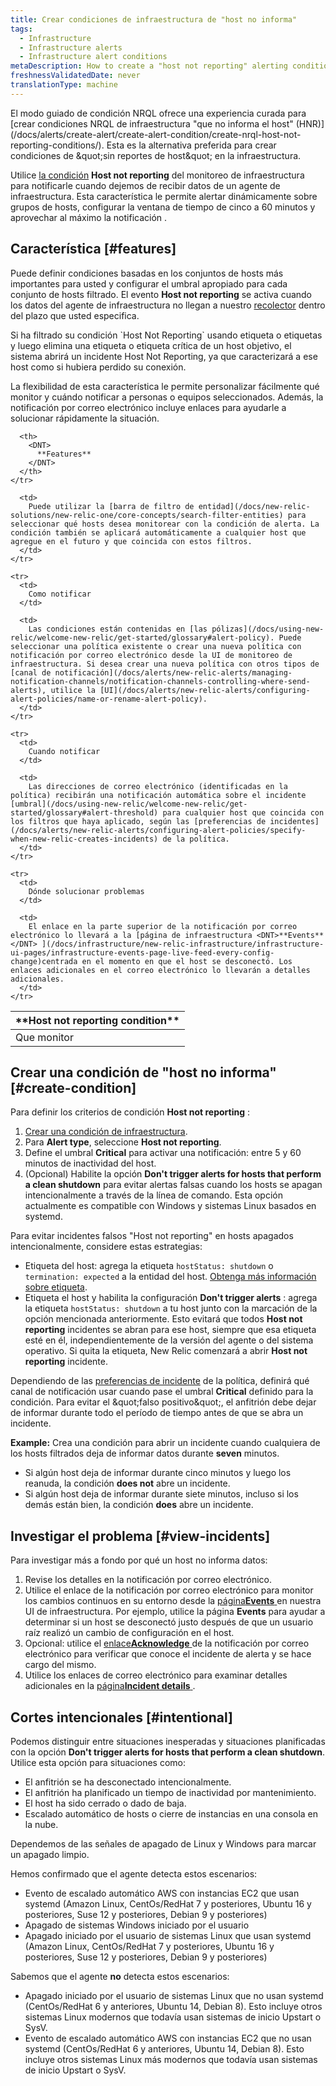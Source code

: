 ```yaml
---
title: Crear condiciones de infraestructura de "host no informa"
tags:
  - Infrastructure
  - Infrastructure alerts
  - Infrastructure alert conditions
metaDescription: How to create a "host not reporting" alerting condition for infrastructure monitoring.
freshnessValidatedDate: never
translationType: machine
---
```


<Callout variant="tip">
  El modo guiado de condición NRQL ofrece una experiencia curada para [crear condiciones NRQL de infraestructura &quot;que no informa el host&quot; (HNR)](/docs/alerts/create-alert/create-alert-condition/create-nrql-host-not-reporting-conditions/). Esta es la alternativa preferida para crear condiciones de &amp;quot;sin reportes de host&amp;quot; en la infraestructura.
</Callout>

Utilice [la condición](/docs/infrastructure/new-relic-infrastructure/configuration/infrastructure-alerts-add-edit-or-view-host-alert-information) <DNT>**Host not reporting**</DNT> del monitoreo de infraestructura para notificarle cuando dejemos de recibir datos de un agente de infraestructura. Esta característica le permite alertar dinámicamente sobre grupos de hosts, configurar la ventana de tiempo de cinco a 60 minutos y aprovechar al máximo la notificación <InlinePopover type="alerts" />.

## Característica [#features]

Puede definir condiciones basadas en los conjuntos de hosts más importantes para usted y configurar el umbral apropiado para cada conjunto de hosts filtrado. El evento <DNT>**Host not reporting**</DNT> se activa cuando los datos del agente de infraestructura no llegan a nuestro [recolector](/docs/accounts-partnerships/education/getting-started-new-relic/glossary#collector) dentro del plazo que usted especifica.

<Callout variant="caution">
  Si ha filtrado su condición `Host Not Reporting` usando etiqueta o etiquetas y luego elimina una etiqueta o etiqueta crítica de un host objetivo, el sistema abrirá un incidente Host Not Reporting, ya que caracterizará a ese host como si hubiera perdido su conexión.
</Callout>

La flexibilidad de esta característica le permite personalizar fácilmente qué monitor y cuándo notificar a personas o equipos seleccionados. Además, la notificación por correo electrónico incluye enlaces para ayudarle a solucionar rápidamente la situación.

<table>
  <thead>
    <tr>
      <th style={{ width: "200px" }}>
        <DNT>
          **Host not reporting condition**
        </DNT>
      </th>

      <th>
        <DNT>
          **Features**
        </DNT>
      </th>
    </tr>
  </thead>

  <tbody>
    <tr>
      <td>
        Que monitor
      </td>

      <td>
        Puede utilizar la [barra de filtro de entidad](/docs/new-relic-solutions/new-relic-one/core-concepts/search-filter-entities) para seleccionar qué hosts desea monitorear con la condición de alerta. La condición también se aplicará automáticamente a cualquier host que agregue en el futuro y que coincida con estos filtros.
      </td>
    </tr>

    <tr>
      <td>
        Como notificar
      </td>

      <td>
        Las condiciones están contenidas en [las pólizas](/docs/using-new-relic/welcome-new-relic/get-started/glossary#alert-policy). Puede seleccionar una política existente o crear una nueva política con notificación por correo electrónico desde la UI de monitoreo de infraestructura. Si desea crear una nueva política con otros tipos de [canal de notificación](/docs/alerts/new-relic-alerts/managing-notification-channels/notification-channels-controlling-where-send-alerts), utilice la [UI](/docs/alerts/new-relic-alerts/configuring-alert-policies/name-or-rename-alert-policy).
      </td>
    </tr>

    <tr>
      <td>
        Cuando notificar
      </td>

      <td>
        Las direcciones de correo electrónico (identificadas en la política) recibirán una notificación automática sobre el incidente [umbral](/docs/using-new-relic/welcome-new-relic/get-started/glossary#alert-threshold) para cualquier host que coincida con los filtros que haya aplicado, según las [preferencias de incidentes](/docs/alerts/new-relic-alerts/configuring-alert-policies/specify-when-new-relic-creates-incidents) de la política.
      </td>
    </tr>

    <tr>
      <td>
        Dónde solucionar problemas
      </td>

      <td>
        El enlace en la parte superior de la notificación por correo electrónico lo llevará a la [página de infraestructura <DNT>**Events**</DNT> ](/docs/infrastructure/new-relic-infrastructure/infrastructure-ui-pages/infrastructure-events-page-live-feed-every-config-change)centrada en el momento en que el host se desconectó. Los enlaces adicionales en el correo electrónico lo llevarán a detalles adicionales.
      </td>
    </tr>
  </tbody>
</table>

## Crear una condición de &quot;host no informa&quot; [#create-condition]

Para definir los criterios de condición <DNT>**Host not reporting**</DNT> :

1. [Crear una condición de infraestructura](/docs/infrastructure/new-relic-infrastructure/configuration/infrastructure-alerts-add-edit-or-view-host-alert-information).
2. Para <DNT>**Alert type**</DNT>, seleccione <DNT>**Host not reporting**</DNT>.
3. Define el umbral <DNT>**Critical**</DNT> para activar una notificación: entre 5 y 60 minutos de inactividad del host.
4. (Opcional) Habilite la opción <DNT>**Don&apos;t trigger alerts for hosts that perform a clean shutdown**</DNT> para evitar alertas falsas cuando los hosts se apagan intencionalmente a través de la línea de comando. Esta opción actualmente es compatible con Windows y sistemas Linux basados en systemd.

<Callout variant="tip">
  Para evitar incidentes falsos <DNT>&quot;Host not reporting&quot;</DNT> en hosts apagados intencionalmente, considere estas estrategias:

  * Etiqueta del host: agrega la etiqueta `hostStatus: shutdown` o `termination: expected` a la entidad del host. [Obtenga más información sobre etiqueta](/docs/new-relic-one/use-new-relic-one/core-concepts/use-tags-help-organize-find-your-data/).
  * Etiqueta el host y habilita la configuración <DNT>**Don&apos;t trigger alerts**</DNT> : agrega la etiqueta `hostStatus: shutdown` a tu host junto con la marcación de la opción mencionada anteriormente. Esto evitará que todos <DNT>**Host not reporting**</DNT> incidentes se abran para ese host, siempre que esa etiqueta esté en él, independientemente de la versión del agente o del sistema operativo. Si quita la etiqueta, New Relic comenzará a abrir <DNT>**Host not reporting**</DNT> incidente.
</Callout>

Dependiendo de las [preferencias de incidente](/docs/alerts/new-relic-alerts/configuring-alert-policies/specify-when-new-relic-creates-incidents) de la política, definirá qué canal de notificación usar cuando pase el umbral <DNT>**Critical**</DNT> definido para la condición. Para evitar el &amp;quot;falso positivo&amp;quot;, el anfitrión debe dejar de informar durante todo el período de tiempo antes de que se abra un incidente.

<DNT>**Example:**</DNT> Crea una condición para abrir un incidente cuando cualquiera de los hosts filtrados deja de informar datos durante <DNT>**seven**</DNT> minutos.

* Si algún host deja de informar durante cinco minutos y luego los reanuda, la condición <DNT>**does not**</DNT> abre un incidente.
* Si algún host deja de informar durante siete minutos, incluso si los demás están bien, la condición <DNT>**does**</DNT> abre un incidente.

## Investigar el problema [#view-incidents]

Para investigar más a fondo por qué un host no informa datos:

1. Revise los detalles en la notificación por correo electrónico.
2. Utilice el enlace de la notificación por correo electrónico para monitor los cambios continuos en su entorno desde la [página<DNT>**Events**</DNT> ](/docs/infrastructure/new-relic-infrastructure/infrastructure-ui-pages/infrastructure-events-page-live-feed-every-config-change)en nuestra UI de infraestructura. Por ejemplo, utilice la página <DNT>**Events**</DNT> para ayudar a determinar si un host se desconectó justo después de que un usuario raíz realizó un cambio de configuración en el host.
3. Opcional: utilice el [enlace<DNT>**Acknowledge**</DNT> ](/docs/alerts/new-relic-alerts/reviewing-alert-incidents/acknowledge-alert-incidents)de la notificación por correo electrónico para verificar que conoce el incidente de alerta y se hace cargo del mismo.
4. Utilice los enlaces de correo electrónico para examinar detalles adicionales en la [página<DNT>**Incident details**</DNT> ](/docs/alerts-applied-intelligence/new-relic-alerts/alert-incidents/view-event-details-incidents).

## Cortes intencionales [#intentional]

Podemos distinguir entre situaciones inesperadas y situaciones planificadas con la opción <DNT>**Don&apos;t trigger alerts for hosts that perform a clean shutdown**</DNT>. Utilice esta opción para situaciones como:

* El anfitrión se ha desconectado intencionalmente.
* El anfitrión ha planificado un tiempo de inactividad por mantenimiento.
* El host ha sido cerrado o dado de baja.
* Escalado automático de hosts o cierre de instancias en una consola en la nube.

Dependemos de las señales de apagado de Linux y Windows para marcar un apagado limpio.

Hemos confirmado que el agente detecta estos escenarios:

* Evento de escalado automático AWS con instancias EC2 que usan systemd (Amazon Linux, CentOs/RedHat 7 y posteriores, Ubuntu 16 y posteriores, Suse 12 y posteriores, Debian 9 y posteriores)
* Apagado de sistemas Windows iniciado por el usuario
* Apagado iniciado por el usuario de sistemas Linux que usan systemd (Amazon Linux, CentOs/RedHat 7 y posteriores, Ubuntu 16 y posteriores, Suse 12 y posteriores, Debian 9 y posteriores)

Sabemos que el agente **no** detecta estos escenarios:

* Apagado iniciado por el usuario de sistemas Linux que no usan systemd (CentOs/RedHat 6 y anteriores, Ubuntu 14, Debian 8). Esto incluye otros sistemas Linux modernos que todavía usan sistemas de inicio Upstart o SysV.
* Evento de escalado automático AWS con instancias EC2 que no usan systemd (CentOs/RedHat 6 y anteriores, Ubuntu 14, Debian 8). Esto incluye otros sistemas Linux más modernos que todavía usan sistemas de inicio Upstart o SysV.